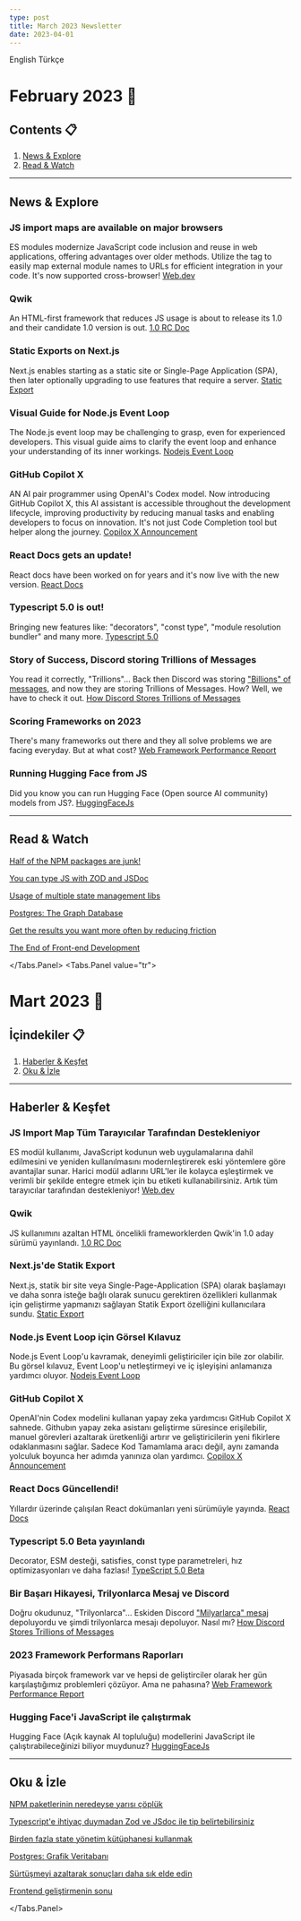 ```yaml
---
type: post
title: March 2023 Newsletter
date: 2023-04-01
---
```



<Tabs defaultValue="en">
<Tabs.List>
  <Tabs.Tab value="en">English</Tabs.Tab>
  <Tabs.Tab value="tr">Türkçe</Tabs.Tab>
</Tabs.List>
<Tabs.Panel value="en">

# February 2023 📅

## Contents 📋

1. [News & Explore](#news-explore)
2. [Read & Watch](#read-watch)

---

## <a id="news-explore">News & Explore</a>

### JS import maps are available on major browsers

ES modules modernize JavaScript code inclusion and reuse in web applications, offering advantages over older methods. Utilize the tag to easily map external module names to URLs for efficient integration in your code. It's now supported cross-browser!
[Web.dev](https://web.dev/import-maps-in-all-modern-browsers/)

### Qwik

An HTML-first framework that reduces JS usage is about to release its 1.0 and their candidate 1.0 version is out.
[1.0 RC Doc](https://www.builder.io/blog/qwik-rc-milestone)

### Static Exports on Next.js

Next.js enables starting as a static site or Single-Page Application (SPA), then later optionally upgrading to use features that require a server.
[Static Export](https://beta.nextjs.org/docs/configuring/static-export)

### Visual Guide for Node.js Event Loop

The Node.js event loop may be challenging to grasp, even for experienced developers. This visual guide aims to clarify the event loop and enhance your understanding of its inner workings.
[Nodejs Event Loop](https://www.builder.io/blog/visual-guide-to-nodejs-event-loop)

### GitHub Copilot X

AN AI pair programmer using OpenAI's Codex model. Now introducing GitHub Copilot X, this AI assistant is accessible throughout the development lifecycle, improving productivity by reducing manual tasks and enabling developers to focus on innovation. It's not just Code Completion tool but helper along the journey.
[Copilox X Announcement](https://github.blog/2023-03-22-github-copilot-x-the-ai-powered-developer-experience)

### React Docs gets an update!

React docs have been worked on for years and it's now live with the new version.
[React Docs](https://react.dev)

### Typescript 5.0 is out!

Bringing new features like: "decorators", "const type", "module resolution bundler" and many more.
[Typescript 5.0](https://devblogs.microsoft.com/typescript/announcing-typescript-5-0/)

### Story of Success, Discord storing Trillions of Messages

You read it correctly, "Trillions"... Back then Discord was storing ["Billions" of messages](https://discord.com/blog/how-discord-stores-billions-of-messages), and now they are storing Trillions of Messages. How? Well, we have to check it out.
[How Discord Stores Trillions of Messages](https://discord.com/blog/how-discord-stores-trillions-of-messages)

### Scoring Frameworks on 2023

There's many frameworks out there and they all solve problems we are facing everyday. But at what cost?
[Web Framework Performance Report](https://astro.build/blog/2023-web-framework-performance-report/)

### Running Hugging Face from JS

Did you know you can run Hugging Face (Open source AI community) models from JS?.
[HuggingFaceJs](https://github.com/huggingface/huggingface.js)

---

## <a id="read-watch">Read & Watch</a>

[Half of the NPM packages are junk!](https://blog.sandworm.dev/one-in-two-new-npm-packages-is-seo-spam-right-now)

[You can type JS with ZOD and JSDoc](https://blog.jim-nielsen.com/2023/types-in-jsdoc-with-zod)

[Usage of multiple state management libs](https://www.youtube.com/watch?v=Cp64YbYBNDA)

[Postgres: The Graph Database](https://www.dylanpaulus.com/posts/postgres-is-a-graph-database)

[Get the results you want more often by reducing friction](https://www.jason.af/reduce-friction)

[The End of Front-end Development](https://www.joshwcomeau.com/blog/the-end-of-frontend-development/)

</Tabs.Panel>
<Tabs.Panel value="tr">

# Mart 2023 📅

## İçindekiler 📋

1. [Haberler & Keşfet](#haberler-kesfet)
2. [Oku & İzle](#oku-izle)

---

## <a id="#haberler-kesfet">Haberler & Keşfet</a>

### JS Import Map Tüm Tarayıcılar Tarafından Destekleniyor

ES modül kullanımı, JavaScript kodunun web uygulamalarına dahil edilmesini ve yeniden kullanılmasını modernleştirerek eski yöntemlere göre avantajlar sunar. Harici modül adlarını URL'ler ile kolayca eşleştirmek ve verimli bir şekilde entegre etmek için bu etiketi kullanabilirsiniz. Artık tüm tarayıcılar tarafından destekleniyor!
[Web.dev](https://web.dev/import-maps-in-all-modern-browsers/)

### Qwik

JS kullanımını azaltan HTML öncelikli frameworklerden Qwik'in 1.0 aday sürümü yayınlandı.
[1.0 RC Doc](https://www.builder.io/blog/qwik-rc-milestone)

### Next.js'de Statik Export

Next.js, statik bir site veya Single-Page-Application (SPA) olarak başlamayı ve daha sonra isteğe bağlı olarak sunucu gerektiren özellikleri kullanmak için geliştirme yapmanızı sağlayan Statik Export özelliğini kullanıcılara sundu.
[Static Export](https://beta.nextjs.org/docs/configuring/static-export)

### Node.js Event Loop için Görsel Kılavuz

Node.js Event Loop'u kavramak, deneyimli geliştiriciler için bile zor olabilir. Bu görsel kılavuz, Event Loop'u netleştirmeyi ve iç işleyişini anlamanıza yardımcı oluyor.
[Nodejs Event Loop](https://www.builder.io/blog/visual-guide-to-nodejs-event-loop)

### GitHub Copilot X

OpenAI'nin Codex modelini kullanan yapay zeka yardımcısı GitHub Copilot X sahnede. Githubın yapay zeka asistanı geliştirme süresince erişilebilir, manuel görevleri azaltarak üretkenliği artırır ve geliştiricilerin yeni fikirlere odaklanmasını sağlar. Sadece Kod Tamamlama aracı değil, aynı zamanda yolculuk boyunca her adımda yanınıza olan yardımcı.
[Copilox X Announcement](https://github.blog/2023-03-22-github-copilot-x-the-ai-powered-developer-experience)

### React Docs Güncellendi!

Yıllardır üzerinde çalışılan React dokümanları yeni sürümüyle yayında.
[React Docs](https://react.dev)

### Typescript 5.0 Beta yayınlandı

Decorator, ESM desteği, satisfies, const type parametreleri, hız optimizasyonları ve daha fazlası!
[TypeScript 5.0 Beta](https://devblogs.microsoft.com/typescript/announcing-typescript-5-0-beta)

### Bir Başarı Hikayesi, Trilyonlarca Mesaj ve Discord

Doğru okudunuz, "Trilyonlarca"... Eskiden Discord ["Milyarlarca" mesaj](https://discord.com/blog/how-discord-stores-billions-of-messages) depoluyordu ve şimdi trilyonlarca mesajı depoluyor. Nasıl mı?
[How Discord Stores Trillions of Messages](https://discord.com/blog/how-discord-stores-trillions-of-messages)

### 2023 Framework Performans Raporları

Piyasada birçok framework var ve hepsi de geliştirciler olarak her gün karşılaştığımız problemleri çözüyor. Ama ne pahasına?
[Web Framework Performance Report](https://astro.build/blog/2023-web-framework-performance-report/)

### Hugging Face'i JavaScript ile çalıştırmak

Hugging Face (Açık kaynak AI topluluğu) modellerini JavaScript ile çalıştırabileceğinizi biliyor muydunuz?
[HuggingFaceJs](https://github.com/huggingface/huggingface.js)

---

## <a id="oku-izle">Oku & İzle</a>

[NPM paketlerinin neredeyse yarısı çöplük](https://blog.sandworm.dev/one-in-two-new-npm-packages-is-seo-spam-right-now)

[Typescript'e ihtiyaç duymadan Zod ve JSdoc ile tip belirtebilirsiniz](https://blog.jim-nielsen.com/2023/types-in-jsdoc-with-zod)

[Birden fazla state yönetim kütüphanesi kullanmak](https://www.youtube.com/watch?v=Cp64YbYBNDA)

[Postgres: Grafik Veritabanı](https://www.dylanpaulus.com/posts/postgres-is-a-graph-database)

[Sürtüşmeyi azaltarak sonuçları daha sık elde edin](https://www.jason.af/reduce-friction)

[Frontend geliştirmenin sonu](https://www.joshwcomeau.com/blog/the-end-of-frontend-development/)

</Tabs.Panel>
</Tabs>

